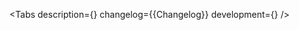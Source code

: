 

<Meta title='Components/PassCodeV1' of={Stories} />

<ComponentHeader
    name='PassCodeV1'
    children='Компонент для авторизации пользователя с помощью цифрового ключа.'
/>

<Tabs
    description={<Description />}
    changelog={<Markdown>{Changelog}</Markdown>}
    development={<Development />}
/>
